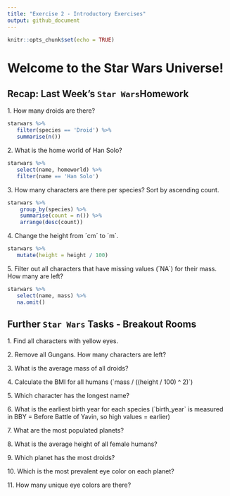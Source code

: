 ```yaml
---
title: "Exercise 2 - Introductory Exercises"
output: github_document
---
```

```r
knitr::opts_chunk$set(echo = TRUE)
```

# Welcome to the Star Wars Universe!

## Recap: Last Week's `Star Wars`Homework

1\. How many droids are there?

```r
starwars %>%
   filter(species == 'Droid') %>%
   summarise(n())
```

2\. What is the home world of Han Solo?

```r
starwars %>%
   select(name, homeworld) %>%
   filter(name == 'Han Solo')
```

3\. How many characters are there per species? Sort by ascending count.

```r
starwars %>%
    group_by(species) %>%
    summarise(count = n()) %>%
    arrange(desc(count))
```

4\. Change the height from ´cm´ to ´m´.

```r
starwars %>%
   mutate(height = height / 100)
```

5\. Filter out all characters that have missing values (´NA`) for their mass. How many are left?

```r
starwars %>%
   select(name, mass) %>%
   na.omit()
```

## Further `Star Wars` Tasks - Breakout Rooms

1\. Find all characters with yellow eyes.

2\. Remove all Gungans. How many characters are left?

3\. What is the average mass of all droids?

4\. Calculate the BMI for all humans (\`mass / ((height / 100) ^ 2)\`)

5\. Which character has the longest name?

6\. What is the earliest birth year for each species (\`birth_year\` is measured in BBY = Before Battle of Yavin, so high values = earlier)

7\. What are the most populated planets?

8\. What is the average height of all female humans?

9\. Which planet has the most droids? 

10\. Which is the most prevalent eye color on each planet?

11\. How many unique eye colors are there?